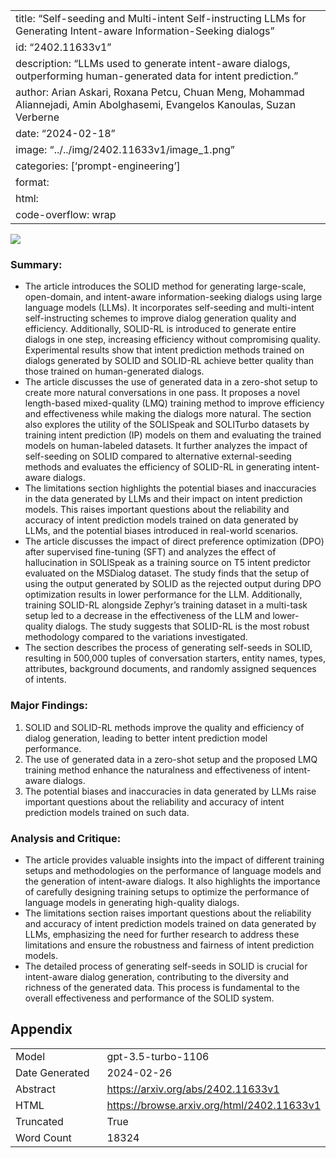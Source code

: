 
---
title: "Self-seeding and Multi-intent Self-instructing LLMs for Generating Intent-aware Information-Seeking dialogs"
id: "2402.11633v1"
description: "LLMs used to generate intent-aware dialogs, outperforming human-generated data for intent prediction."
author: Arian Askari, Roxana Petcu, Chuan Meng, Mohammad Aliannejadi, Amin Abolghasemi, Evangelos Kanoulas, Suzan Verberne
date: "2024-02-18"
image: "../../img/2402.11633v1/image_1.png"
categories: ['prompt-engineering']
format:
  html:
    code-overflow: wrap
---

![](../../img/2402.11633v1/image_1.png)

### Summary:
- The article introduces the SOLID method for generating large-scale, open-domain, and intent-aware information-seeking dialogs using large language models (LLMs). It incorporates self-seeding and multi-intent self-instructing schemes to improve dialog generation quality and efficiency. Additionally, SOLID-RL is introduced to generate entire dialogs in one step, increasing efficiency without compromising quality. Experimental results show that intent prediction methods trained on dialogs generated by SOLID and SOLID-RL achieve better quality than those trained on human-generated dialogs.
- The article discusses the use of generated data in a zero-shot setup to create more natural conversations in one pass. It proposes a novel length-based mixed-quality (LMQ) training method to improve efficiency and effectiveness while making the dialogs more natural. The section also explores the utility of the SOLISpeak and SOLITurbo datasets by training intent prediction (IP) models on them and evaluating the trained models on human-labeled datasets. It further analyzes the impact of self-seeding on SOLID compared to alternative external-seeding methods and evaluates the efficiency of SOLID-RL in generating intent-aware dialogs.
- The limitations section highlights the potential biases and inaccuracies in the data generated by LLMs and their impact on intent prediction models. This raises important questions about the reliability and accuracy of intent prediction models trained on data generated by LLMs, and the potential biases introduced in real-world scenarios.
- The article discusses the impact of direct preference optimization (DPO) after supervised fine-tuning (SFT) and analyzes the effect of hallucination in SOLISpeak as a training source on T5 intent predictor evaluated on the MSDialog dataset. The study finds that the setup of using the output generated by SOLID as the rejected output during DPO optimization results in lower performance for the LLM. Additionally, training SOLID-RL alongside Zephyr’s training dataset in a multi-task setup led to a decrease in the effectiveness of the LLM and lower-quality dialogs. The study suggests that SOLID-RL is the most robust methodology compared to the variations investigated.
- The section describes the process of generating self-seeds in SOLID, resulting in 500,000 tuples of conversation starters, entity names, types, attributes, background documents, and randomly assigned sequences of intents.

### Major Findings:
1. SOLID and SOLID-RL methods improve the quality and efficiency of dialog generation, leading to better intent prediction model performance.
2. The use of generated data in a zero-shot setup and the proposed LMQ training method enhance the naturalness and effectiveness of intent-aware dialogs.
3. The potential biases and inaccuracies in data generated by LLMs raise important questions about the reliability and accuracy of intent prediction models trained on such data.

### Analysis and Critique:
- The article provides valuable insights into the impact of different training setups and methodologies on the performance of language models and the generation of intent-aware dialogs. It also highlights the importance of carefully designing training setups to optimize the performance of language models in generating high-quality dialogs.
- The limitations section raises important questions about the reliability and accuracy of intent prediction models trained on data generated by LLMs, emphasizing the need for further research to address these limitations and ensure the robustness and fairness of intent prediction models.
- The detailed process of generating self-seeds in SOLID is crucial for intent-aware dialog generation, contributing to the diversity and richness of the generated data. This process is fundamental to the overall effectiveness and performance of the SOLID system.

## Appendix

|          |          |
|----------|----------|
| Model     | gpt-3.5-turbo-1106       |
| Date Generated     | 2024-02-26       |
| Abstract | [https://arxiv.org/abs/2402.11633v1](https://arxiv.org/abs/2402.11633v1)        |
| HTML     | [https://browse.arxiv.org/html/2402.11633v1](https://browse.arxiv.org/html/2402.11633v1)       |
| Truncated       | True       |
| Word Count       | 18324       |